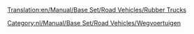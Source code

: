 [[Translation:en/Manual/Base Set/Road Vehicles/Rubber Trucks]]

{{nl/Manual/Base Set/Road Vehicles/Wegvoertuig|name     = Balogh Rubbertruck
  |img      = en/Archive/Old 32bpp/Balogh Rubber Truck.png
  |price    = £4.797 (€ 9.594) 
  |speed    = 30 mph (48 km/h)
  |annual   = £421 (€ 842)
  |designed = 1936
  |life     = 15
  |capacity = 17.000 liter rubber
}}
{{nl/Manual/Base Set/Road Vehicles/Wegvoertuig|name     = Uhl Rubbertruck
  |img      = en/Archive/Old 32bpp/Uhl Rubber Truck.png
  |price    = £6.027 (€ 12.054)
  |speed    = 55 mph (88 km/h)
  |annual   = £787 (€ 1.574)
  |designed = 1977
  |life     = 15
  |capacity = 19.000 liter rubber
}}
{{nl/Manual/Base Set/Road Vehicles/Wegvoertuig|name     = RMT Rubbertruck
  |img      = en/Archive/Old 32bpp/RMT Rubber Truck.png
  |price    = £6.437 (€ 12.874) 
  |speed    = 70 mph (112 km/h)
  |annual   = £1.125 (€ 2.250)
  |designed = 2011
  |life     = 15
  |capacity = 22.000 liter rubber
}}

[[Category:nl/Manual/Base Set/Road Vehicles/Wegvoertuigen]]